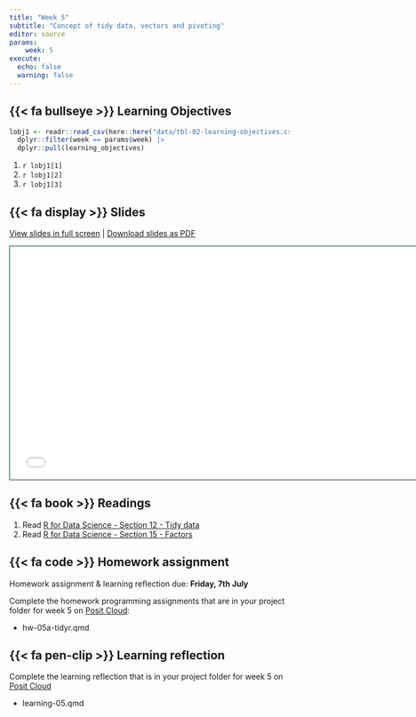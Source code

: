 ```yaml
---
title: "Week 5"
subtitle: "Concept of tidy data, vectors and pivoting"
editor: source
params:
    week: 5
execute: 
  echo: false
  warning: false
---
```



## {{< fa bullseye >}} Learning Objectives

```r

lobj1 <- readr::read_csv(here::here("data/tbl-02-learning-objectives.csv")) |> 
  dplyr::filter(week == params$week) |>
  dplyr::pull(learning_objectives)

```

1. `r lobj1[1]`
2. `r lobj1[2]`
3. `r lobj1[3]`

## {{< fa display >}} Slides

[View slides in full screen](../slides/lec-04-tidy-data.html) | [Download slides as PDF]({{< var course.github-org >}}/website/raw/main/slides/lec-04-tidy-data.pdf)

```{=html}
<iframe class="slide-deck" src="../slides/lec-04-tidy-data.html" height="420" width="747" style="border: 1px solid #123233;"></iframe>
```

## {{< fa book >}} Readings

1. Read [R for Data Science - Section 12 - Tidy data](https://r4ds.had.co.nz/tidy-data.html)  
2. Read [R for Data Science - Section 15 - Factors](https://r4ds.had.co.nz/factors.html#factors)  

## {{< fa code >}} Homework assignment 

Homework assignment & learning reflection due: **Friday, 7th July**

Complete the homework programming assignments that are in your project folder for week 5 on [Posit Cloud]({{< var platforms.posit-cloud >}}content/all):

- hw-05a-tidyr.qmd 

## {{< fa pen-clip >}} Learning reflection

Complete the learning reflection that is in your project folder for week 5 on [Posit Cloud]({{< var platforms.posit-cloud >}}content/all) 

- learning-05.qmd
